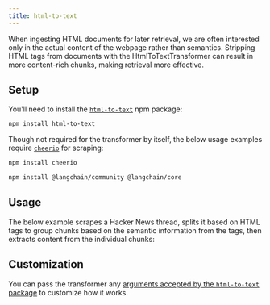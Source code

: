 ```yaml
---
title: html-to-text
---
```


When ingesting HTML documents for later retrieval, we are often interested only in the actual content of the webpage rather than semantics.
Stripping HTML tags from documents with the HtmlToTextTransformer can result in more content-rich chunks, making retrieval more effective.

## Setup

You'll need to install the [`html-to-text`](https://www.npmjs.com/package/html-to-text) npm package:

```bash npm
npm install html-to-text
```
Though not required for the transformer by itself, the below usage examples require [`cheerio`](https://www.npmjs.com/package/cheerio) for scraping:

```bash npm
npm install cheerio
```

```bash npm
npm install @langchain/community @langchain/core
```

## Usage

The below example scrapes a Hacker News thread, splits it based on HTML tags to group chunks based on the semantic information from the tags,
then extracts content from the individual chunks:


<HtmlToText />

## Customization

You can pass the transformer any [arguments accepted by the `html-to-text` package](https://www.npmjs.com/package/html-to-text) to customize how it works.
